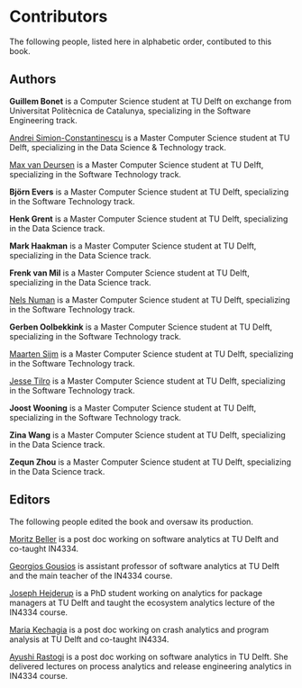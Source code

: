 # Contributors {-}

The following people, listed here in alphabetic order, contibuted
to this book.

## Authors {-}

**Guillem Bonet** is a Computer Science student at TU Delft on exchange from 
Universitat Politècnica de Catalunya, specializing in the Software 
Engineering track.

[Andrei Simion-Constantinescu](https://www.linkedin.com/in/andrei-simion-constantinescu/) 
is a Master Computer Science student at TU Delft, specializing in the Data Science & 
Technology track.

[Max van Deursen](http://maxvandeursen.nl) is a Master Computer
Science student at TU Delft, specializing in the Software 
Technology track.

**Björn Evers** is a Master Computer Science student at TU Delft, 
specializing in the Software Technology track.

**Henk Grent** is a Master Computer Science student at TU Delft, specializing in the Data Science track.

**Mark Haakman** is a Master Computer Science student at TU Delft, specializing in the Data Science track.

**Frenk van Mil** is a Master Computer Science student at TU Delft, specializing in the Data Science track.

[Nels Numan](https://www.linkedin.com/in/nsalminen/)
is a Master Computer Science student at TU Delft,
specializing in the Software Technology track.

**Gerben Oolbekkink** is a Master Computer Science student at TU Delft, 
specializing in the Software Technology track.

[Maarten Sijm](https://www.linkedin.com/in/mpsijm/)
is a Master Computer Science student at TU Delft,
specializing in the Software Technology track.

[Jesse Tilro](https://www.linkedin.com/in/jesse-tilro/)
is a Master Computer Science student at TU Delft,
specializing in the Software Technology track.

**Joost Wooning** is a Master Computer Science student at TU Delft,
specializing in the Software Technology track.

**Zina Wang** is a Master Computer Science student at TU Delft, 
specializing in the Data Science track.

**Zequn Zhou** is a Master Computer Science student at TU Delft, 
specializing in the Data Science track.


## Editors {-}

The following people edited the book and oversaw its production.

[Moritz Beller](http://inventitech.com) is a post doc working on 
software analytics at TU Delft and co-taught IN4334.

[Georgios Gousios](http://gousios.org) is assistant professor of
software analytics at TU Delft and the main teacher of the IN4334
course.

[Joseph Hejderup](https://jhejderup.github.io/) is a PhD student
working on analytics for package managers at TU Delft and taught
the ecosystem analytics lecture of the IN4334 course.

[Maria Kechagia](https://mkechagia.github.io/) is a post doc working on 
crash analytics and program analysis at TU Delft and co-taught IN4334.

[Ayushi Rastogi](https://ayushirastogi.github.io/) is a post doc working on 
software analytics in TU Delft. She delivered lectures on process analytics
and release engineering analytics in IN4334 course. 
